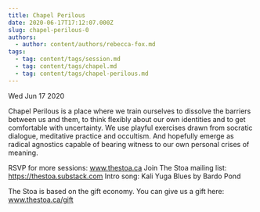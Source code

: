 ```yaml
---
title: Chapel Perilous
date: 2020-06-17T17:12:07.000Z
slug: chapel-perilous-0
authors:
  - author: content/authors/rebecca-fox.md
tags:
  - tag: content/tags/session.md
  - tag: content/tags/chapel.md
  - tag: content/tags/chapel-perilous.md
---
```






Wed Jun 17 2020

Chapel Perilous is a place where we train ourselves to dissolve the barriers between us and them, to think flexibly about our own identities and to get comfortable with uncertainty. We use playful exercises drawn from socratic dialogue, meditative practice and occultism. And hopefully emerge as radical agnostics capable of bearing witness to our own personal crises of meaning.

RSVP for more sessions: www.thestoa.ca
Join The Stoa mailing list: https://thestoa.substack.com
Intro song: Kali Yuga Blues by Bardo Pond

The Stoa is based on the gift economy. You can give us a gift here: www.thestoa.ca/gift


